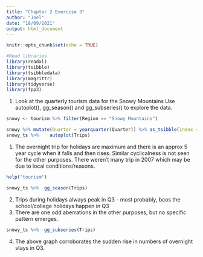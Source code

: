---
title: "Chapter 2 Exercise 3"
author: "Joel"
date: "18/09/2021"
output: html_document
---

```{r setup, include=FALSE}
knitr::opts_chunk$set(echo = TRUE)
```

```{r}
#Read libraries
library(readxl)
library(tsibble)
library(tsibbledata)
library(magrittr)
library(tidyverse)
library(fpp3)
```

1. Look at the quarterly tourism data for the Snowy Mountains
Use autoplot(), gg_season() and gg_subseries() to explore the data.
```{r}
snowy <- tourism %>% filter(Region == "Snowy Mountains")
```


```{r}
snowy %>% mutate(Quarter = yearquarter(Quarter)) %>% as_tsibble(index = Quarter, key = c(Region, Purpose)) ->snowy_ts
snowy_ts %>%    autoplot(Trips)
```
1. The overnight trip for holidays are maximum and there is an approx 5 year cycle when it falls and then rises. Similar cyclicalness is not seen for the other purposes. There weren't many trip in 2007 which may be due to local conditions/reasons.
```{r}
help("tourism")
```


```{r}
snowy_ts %>%  gg_season(Trips)
```
2. Trips during holidays always peak in Q3 - most probably, bcos the school/college holidays happen in Q3
3. There are one odd aberrations in the other purposes, but no specific pattern emerges.
```{r}
snowy_ts %>%  gg_subseries(Trips)
```
4. The above graph corroborates the sudden rise in numbers of overnight stays in Q3.
